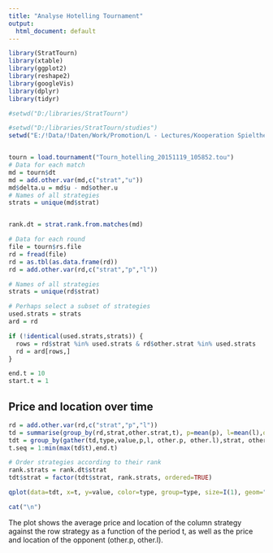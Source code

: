 ```yaml
---
title: "Analyse Hotelling Tournament"
output:
  html_document: default
---
```


```r
library(StratTourn)
library(xtable)
library(ggplot2)
library(reshape2)
library(googleVis)
library(dplyr)
library(tidyr)
```

```r
#setwd("D:/libraries/StratTourn")

#setwd("D:/libraries/StratTourn/studies")
setwd("E:/!Data/!Daten/Work/Promotion/L - Lectures/Kooperation Spieltheorie/WS 2015-16/StratTourn/studies")


tourn = load.tournament("Tourn_hotelling_20151119_105852.tou")
# Data for each match
md = tourn$dt
md = add.other.var(md,c("strat","u"))
md$delta.u = md$u - md$other.u
# Names of all strategies
strats = unique(md$strat)


rank.dt = strat.rank.from.matches(md)

# Data for each round
file = tourn$rs.file
rd = fread(file)
rd = as.tbl(as.data.frame(rd))
rd = add.other.var(rd,c("strat","p","l"))

# Names of all strategies
strats = unique(rd$strat)

# Perhaps select a subset of strategies
used.strats = strats
ard = rd

if (!identical(used.strats,strats)) {
  rows = rd$strat %in% used.strats & rd$other.strat %in% used.strats
  rd = ard[rows,]
}
```


```r
end.t = 10
start.t = 1
```

## Price and location over time
```r
rd = add.other.var(rd,c("strat","p","l"))
td = summarise(group_by(rd,strat,other.strat,t), p=mean(p), l=mean(l),other.p=mean(other.p), other.l=mean(other.l), num.obs = length(t))
tdt = group_by(gather(td,type,value,p,l, other.p, other.l),strat, other.strat, t, type)
t.seq = 1:min(max(td$t),end.t)

# Order strategies according to their rank
rank.strats = rank.dt$strat
tdt$strat = factor(tdt$strat, rank.strats, ordered=TRUE)

qplot(data=tdt, x=t, y=value, color=type, group=type, size=I(1), geom="line") + facet_grid(other.strat~strat)
```
```r
cat("\n")
```
The plot shows the average price and location of the column strategy against the row strategy as a function of the period t, as well as the price and location of the opponent (other.p, other.l).
